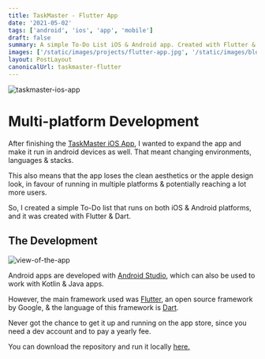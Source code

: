 ```yaml
---
title: TaskMaster - Flutter App
date: '2021-05-02'
tags: ['android', 'ios', 'app', 'mobile']
draft: false
summary: A simple To-Do List iOS & Android app. Created with Flutter & Dart.
images: ['/static/images/projects/flutter-app.jpg', '/static/images/blog/flutter-app.png']
layout: PostLayout
canonicalUrl: taskmaster-flutter
---
```


![taskmaster-ios-app](/static/images/projects/flutter-app.jpg)

# Multi-platform Development

After finishing the [TaskMaster iOS App](/blog/taskmaster-ios-app), I wanted to expand the app and make it run in android devices as well. That meant changing environments, languages & stacks.

This also means that the app loses the clean aesthetics or the apple design look, in favour of running in multiple platforms & potentially reaching a lot more users.

So, I created a simple To-Do list that runs on both iOS & Android platforms, and it was created with Flutter & Dart.

## The Development

![view-of-the-app](/static/images/blog/flutter-app.png)

Android apps are developed with [Android Studio](https://developer.android.com/studio), which can also be used to work with Kotlin & Java apps.

However, the main framework used was [Flutter](https://flutter.dev/), an open source framework by Google, & the language of this framework is [Dart](https://dart.dev/).

Never got the chance to get it up and running on the app store, since you need a dev account and to pay a yearly fee.

You can download the repository and run it locally [here.](https://github.com/JPerez00/Taskmaster_flutter_app)
